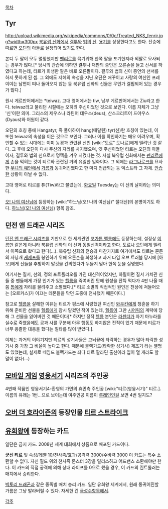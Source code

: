 [[목차]]

== Tyr == 
http://upload.wikimedia.org/wikipedia/commons/0/0c/Treated_NKS_fenrir.jpg?width=300px
[[북유럽 신화]]에서 [[결투]]와 [[법]]의 [[신]]. [[용기]]를 상징한다고도 한다. 전승에 따르면 [[오딘]]의 아들로 설정되어 있기도 한다. 

본디 두 팔이 모두 멀쩡했지만 [[펜리르]]를 묶기위해 한쪽 팔을 포기한지라 외팔로 묘사되는 경우가 많다.[* 당시의 관습에 의하면 결투나 재판의 증인은 오른손을 들고 선서를 하였다고 하는데, 티르가 희생한 팔은 바로 오른팔이다. 결투와 법의 신이 증언의 선서를 하지 못하게 된 셈. 그 외에도 지혜의 속성을 지닌 오딘은 애꾸이고 사랑의 여신인 프레이야는 남편이 떠나 돌아오지 않는 등 북유럽 신화의 신들은 무언가 결핍되어 있는 경우가 많다.]

원시 게르만어에서는 *teiwaz. 고대 영어에서는 tiw, 남부 게르만어에서는 Ziu라고 한다. teiwaz라고 불리던 시절에는 오히려 주신이었던 것으로 보인다. 이름 자체가 그냥 '신'이란 의미. 그리스의 제우스나 라틴어 데우스(deus), 산스크리트어 드야우스(Dyaus)와 어원이 같다. 

오딘의 호칭 중에 Hangatyr, 즉 풀이하여 hang(매달린) tyr(신)란 호칭이 있는데, 이 또한 teiwaz의 속성을 이은 것으로 보인다. 그러나 이를 확인하기는 매우 어려우며, 확인할 수 있는 시대에는 이미 농경과 관련된 신인 [wiki:"토르" 도나르]에게 밀려난 것 같다. 그 후에 오딘이 다시 주신의 자리를 차지했으며, 옛 주신이었던 티르는 오딘의 아들이자, 결투와 법의 신으로서 명맥을 겨우 지켰다는 것. 사실 북유럽 신화에서는 [[펜리르]]에게 손을 먹히는 것이 티르와 관련된 거의 유일한 일화이다. 그 외에는 [[라그나로크]]를 묘사한 [[무녀의 예언]]에서 [[가름]]과 동귀어진했다고 한 마디 언급되는 등 엑스트라 그 자체. [[안습]]한 상황이 아닐 수 없다. 

고대 영어로 티르를 튜(Tiw)라고 불렀는데, [[화요일]] Tuesday는 이 신의 날이라는 의미다.

[[오! 나의 여신님]]에 등장하는 [wiki:"하느님(오! 나의 여신님)" 절대신]의 본명이기도 하다. [[하느님(오! 나의 여신님)]] 항목 참조.

== 던전 앤 드래곤 시리즈 ==
[[던전 앤 드래곤 시리즈]]를 기반으로 한 세계관인 [[포가튼 렐름]]에도 등장하는데, 설정상 [[이름]]만 같은게 아니라 북유럽 신화의 이 신과 동일신격이라고 한다. [[토르]]나 오딘에게 밀려서 이쪽으로 왔다고 한다(…). 북유럽 신화의 전승과 마찬가지로 여기에서도 티르는 혼돈의 사냥개 [[케제프]]를 봉인하기 위해 오른손을 희생하고 과거 타임 오브 트러블 당시에 [아오]에게 신들을 추방하지 말것을 건의했다가 두들겨 맞아 한쪽 눈을 실명했다.

여기서는 질서, 선의, 정의 포트폴리오를 가진 대신격이었지만, 하필이면 질서 가치관 신들 중 팬들에게 가장 인기가 있는 [[헬름]]을 죽여버린 탓에 원성을 잔뜩 먹다가 4판 나올 때 쯤 [[톰]]에게 자리를 물려주고 소멸했다.[* 티르 소멸의 직접적인 원인은 천상에 쳐들어오는 [오르커스]가 이끄는 데몬들을 막던 도중에 전사했기 때문이다.]

참고로 [[헬름]]을 살해한 이유는 티르가 평소에 사랑했던 여신인 [[와우킨]]에게 청혼을 하기 위해 준비한 선물을 [[헬름]]에게 잠시 맡겼던 적이 있는데, [[헬름]]이 그만 [[시어릭]]의 계략에 당해 그 선물을 잃어버린 것 때문이다[* 하지만 정작 [[헬름]] 본인은 [[라센더]]가 자기 마누라를 실수로 죽였음에도 공과 사를 구분해 아무 행동도 하지않은 전적이 있기 때문에 티르가 너무 옹졸한 대응을 했다는 질타를 많이 받았다.].

이제는 과거의 이야기지만 티르의 성기사들은 고뇌끝에 타락하는 경우가 많아 타락한 성기사 중 가장 그 비율이 높다고 한다. 때문에 블랙가드(타락한 성기사) 제조기 라는 별명도 있었는데, 실제로 네임드 블랙가드는 죄다 티르 팔라딘 출신이라 입이 열 개라도 할 말이 없다(...)

== [[모바일 게임]] [[영웅서기]] 시리즈의 주인공 ==
4번째 작품인 영웅서기4-환영의 가면의 휴먼측 주인공 [wiki:"티르(영웅서기)" 티르.]. 이름의 유래는 1번...으로 보이는데 여주인공 이름이 [[루레인]]인걸 보면 4번 일지도?


== [[오버 더 호라이즌]]의 등장인물 [[티르 스트라이크]] ==


== [[유희왕]]에 등장하는 카드 ==
일단은 금지 카드.
2008년 세계 대회에서 상품으로 배포된 카드이다.

'''군신 티르'''
빛 속성/레벨 10/천사족/효과/공격력 3000/수비력 3000
이 카드는 특수 소환할 수 없다. 자신 필드 위의 천사족 몬스터 3장을 릴리스하고 어드밴스 소환해야만 한다. 이 카드의 직접 공격에 의해 상대 라이프를 0으로 했을 경우, 이 카드의 컨트롤러는 매치에서 승리한다.

[[빅토리 드래곤]]과 같은 종족별 매치 승리 카드. 일단 유희왕 세계에서, 원래 동귀어진할 가름은 그냥 발라버릴 수 있다. 자세한 건 [[극성수]]항목에서.

[[각주]]
